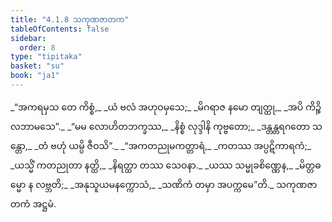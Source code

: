 ```yaml
---
title: "4.1.8 သကုဏဇာတက"
tableOfContents: false
sidebar:
  order: 8
type: "tipitaka"
basket: "su"
book: "ja1"
---
```



<DynamicBreadcrumb />

<Division number="29" book="ja1" e="ch" v="22" p="97">

<Paragraph number="918" type="verses" book="ja1">
_“အကရမှသ တေ ကိစ္စံ,_  
_ယံ ဗလံ အဟုဝမှသေ;_  
_မိဂရာဇ နမော တျတ္ထု,_  
_အပိ ကိဉ္စိ လဘာမသေ”._  

</Paragraph>

</Division>
<Division number="30" book="ja1" e="ch" v="22" p="97">

<Paragraph number="919" type="verses" book="ja1">
_“မမ လောဟိတဘက္ခဿ,_  
_နိစ္စံ လုဒ္ဒါနိ ကုဗ္ဗတော;_  
_ဒန္တန္တရဂတော သန္တော,_  
_တံ ဗဟုံ ယမ္ပိ ဇီဝသိ”._  

</Paragraph>

</Division>
<Division number="31" book="ja1" e="ch" v="22" p="97">

<Paragraph number="920" type="verses" book="ja1">
_“အကတညုမကတ္တာရံ,_  
_ကတဿ အပ္ပဋိကာရကံ;_  
_ယသ္မိံ ကတညုတာ နတ္ထိ,_  
_နိရတ္ထာ တဿ သေဝနာ._  

</Paragraph>

</Division>
<Division number="32" book="ja1" e="ch" v="22" p="97">

<Paragraph number="921" type="verses" book="ja1">
_ယဿ သမ္မုခစိဏ္ဏေန,_  
_မိတ္တဓမ္မော န လဗ္ဘတိ;_  
_အနုသူယမနက္ကောသံ,_  
_သဏိကံ တမှာ အပက္ကမေ”တိ._  


</Paragraph>
</Division>

<Paragraph number="922" type="center" book="ja1">
သကုဏဇာတကံ အဋ္ဌမံ.
</Paragraph>